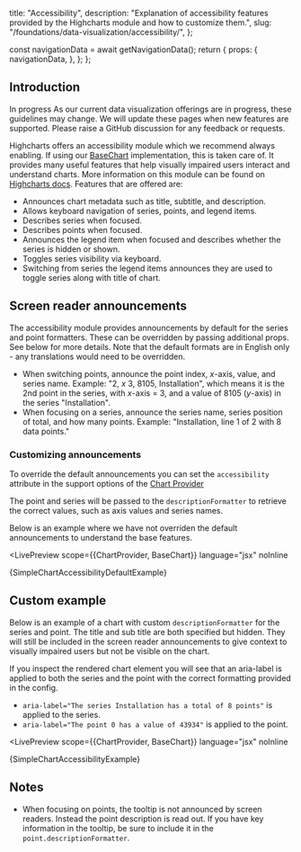   title: "Accessibility",
  description: "Explanation of accessibility features provided by the Highcharts module and how to customize them.",
  slug: "/foundations/data-visualization/accessibility/",
};





  const navigationData = await getNavigationData();
  return {
    props: {
      navigationData,
    },
  };
};

<GenericHeader name={meta.title} description={meta.description} categoryRoute={SidebarCategoryRoutes.FOUNDATIONS}>
  <PageHeaderSeparator>
    <Separator orientation="horizontal" />
  </PageHeaderSeparator>
</GenericHeader>

<contentwrapper>

<PageAside data={mdxHeadings} />

<content>

## Introduction

<Box marginBottom="space60">
  <Callout variant="neutral">
    <CalloutHeading>In progress</CalloutHeading>
    <CalloutText>As our current data visualization offerings are in progress, these guidelines may change. We will update these pages when new features are supported. Please raise a <Anchor showExternal={true} href="https://github.com/twilio-labs/paste/discussions/new?category=general">GitHub discussion</Anchor> for any feedback or requests.</CalloutText>
  </Callout>
</Box>

Highcharts offers an accessibility module which we recommend always enabling. If using our [BaseChart](/foundations/data-visualization/for-engineers#basechart) implementation, this is taken care of. It provides many useful features that help visually impaired users interact and understand charts. More information on this module can be found on [Highcharts docs](https://www.highcharts.com/docs/accessibility/accessibility-module). Features that are offered are:
- Announces chart metadata such as title, subtitle, and description.
- Allows keyboard navigation of series, points, and legend items.
- Describes series when focused.
- Describes points when focused.
- Announces the legend item when focused and describes whether the series is hidden or shown.
- Toggles series visibility via keyboard.
- Switching from series the legend items announces they are used to toggle series along with title of chart.

## Screen reader announcements

The accessibility module provides announcements by default for the series and point formatters. These can be overridden by passing additional props. See below for more details. Note that the default formats are in English only - any translations would need to be overridden.

- When switching points, announce the point index, _x_-axis, value, and series name. Example: "2, _x_ 3, 8105, Installation", which means it is the 2nd point in the series, with _x_-axis = 3, and a value of 8105 (_y_-axis) in the series "Installation".
- When focusing on a series, announce the series name, series position of total, and how many points. Example: "Installation, line 1 of 2 with 8 data points."

### Customizing announcements

To override the default announcements you can set the `accessibility` attribute in the support options of the [Chart Provider](/components/chart-provider/api#charttypeoptions)

The point and series will be passed to the `descriptionFormatter` to retrieve the correct values, such as axis values and series names.

Below is an example where we have not overriden the default announcements to understand the base features.

<LivePreview
  scope={{ChartProvider, BaseChart}}
  language="jsx"
  noInline
>
  {SimpleChartAccessibilityDefaultExample}
</LivePreview>


## Custom example

Below is an example of a chart with custom `descriptionFormatter` for the series and point. The title and sub title are both specified but hidden. They will still be included in the screen reader announcements to give context to visually impaired users but not be visible on the chart.

If you inspect the rendered chart element you will see that an aria-label is applied to both the series and the point with the correct formatting provided in the config.
- `aria-label="The series Installation has a total of 8 points"` is applied to the series.
- `aria-label="The point 0 has a value of 43934"` is applied to the point.

<LivePreview
  scope={{ChartProvider, BaseChart}}
  language="jsx"
  noInline
>
  {SimpleChartAccessibilityExample}
</LivePreview>

## Notes

- When focusing on points, the tooltip is not announced by screen readers. Instead the point description is read out. If you have key information in the tooltip, be sure to include it in the `point.descriptionFormatter`.

</content>

</contentwrapper>
